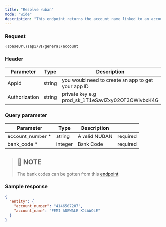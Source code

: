 ```yaml
---
title: "Resolve Nuban"
mode: "wide"
description: "This endpoint returns the account name linked to an account number"
---
```




### Request

```text [GET]
{{baseUrl}}api/v1/general/account
```

### Header

| Parameter | Type | Description |
| --- | --- | --- |
| AppId | string | you would need to create an app to get your app ID |
| Authorization | string | private key e.g prod\_sk\_1T1eSavlZxy02OT3OWlvbxK4G |

### Query parameter

| Parameter | Type | Description |  |
| --- | --- | --- | --- |
| account\_number \* | string | A valid NUBAN | required |
| bank\_code \* | integer | Bank Code | required |

> ## 📘 NOTE
> 
> The bank codes can be gotten from this [endpoint](/guides/general/service/fetch-banks)

### Sample response

```json Response
{
  "entity": {
    "account_number": "4146507207",
    "account_name": "FEMI ADEWALE KOLAWOLE"
  }
}
```
